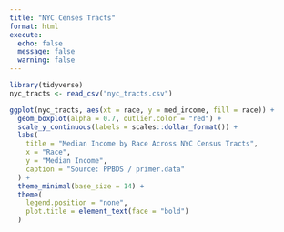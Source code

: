 ```yaml
---
title: "NYC Censes Tracts"
format: html
execute: 
  echo: false
  message: false
  warning: false
---
```



```r
library(tidyverse)
nyc_tracts <- read_csv("nyc_tracts.csv")
```

```r

ggplot(nyc_tracts, aes(xt = race, y = med_income, fill = race)) +
  geom_boxplot(alpha = 0.7, outlier.color = "red") +
  scale_y_continuous(labels = scales::dollar_format()) +
  labs(
    title = "Median Income by Race Across NYC Census Tracts",
    x = "Race",
    y = "Median Income",
    caption = "Source: PPBDS / primer.data"
  ) +
  theme_minimal(base_size = 14) +
  theme(
    legend.position = "none",
    plot.title = element_text(face = "bold")
  )
```